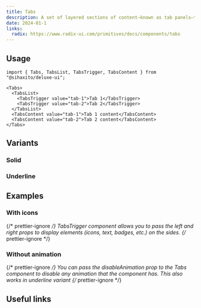 ```yaml
---
title: Tabs
description: A set of layered sections of content—known as tab panels—that are displayed one at a time.
date: 2024-01-1
links:
  radix: https://www.radix-ui.com/primitives/docs/components/tabs
---
```


<ComponentPreview name="tabs/basic" />

## Usage

```tsx
import { Tabs, TabsList, TabsTrigger, TabsContent } from "@sihaxito/deluxe-ui";
```

```tsx showLineNumbers
<Tabs>
  <TabsList>
    <TabsTrigger value="tab-1">Tab 1</TabsTrigger>
    <TabsTrigger value="tab-2">Tab 2</TabsTrigger>
  </TabsList>
  <TabsContent value="tab-1">Tab 1 content</TabsContent>
  <TabsContent value="tab-2">Tab 2 content</TabsContent>
</Tabs>
```

## Variants

### Solid

<ComponentPreview name="tabs/solid" />

### Underline

<ComponentPreview name="tabs/underline" />

## Examples

### With icons

{/* prettier-ignore */}
<Code2>TabsTrigger</Code2> component allows you to pass the <Code2>left</Code2> and <Code2>right</Code2> props to display elements (icons, text, badges, etc.) on the sides.
{/* prettier-ignore */}

<ComponentPreview name="tabs/with-icons" />

### Without animation

{/* prettier-ignore */}
You can pass the <Code2>disableAnimation</Code2> prop to the <Code2>Tabs</Code2> component to disable any animation that the component has. This also works in <Code2>underline</Code2> variant
{/* prettier-ignore */}

<ComponentPreview name="tabs/no-animation" />

## Useful links
